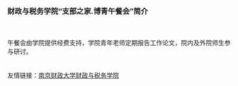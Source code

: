 ### 财政与税务学院“支部之家.博青午餐会”简介    
<br>
<br>
午餐会由学院提供经费支持，学院青年老师定期报告工作论文，院内及外院师生参与研讨。<br>
<br>
<br>
友情链接：[南京财政大学财政与税务学院](http://csxy.nufe.edu.cn/index.htm)
